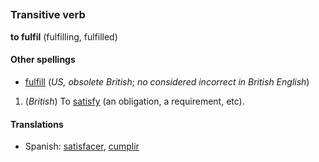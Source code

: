 =={{en}}==
===Transitive verb===
'''to fulfil''' (fulfilling, fulfilled)

====Other spellings====
*[[fulfill]] (''US, obsolete British''; ''no considered incorrect in British English'')

#(''British'') To [[satisfy]] (an obligation, a requirement, etc).

====Translations====
*Spanish: [[satisfacer]], [[cumplir]]